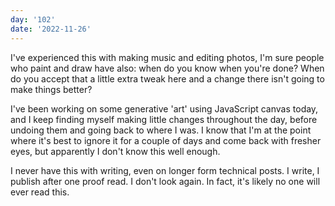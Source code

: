 ```yaml
---
day: '102'
date: '2022-11-26'
---
```


I've experienced this with making music and editing photos, I'm sure people who paint and draw have also: when do you know when you're done? When do you accept that a little extra tweak here and a change there isn't going to make things better?

I've been working on some generative 'art' using JavaScript canvas today, and I keep finding myself making little changes throughout the day, before undoing them and going back to where I was. I know that I'm at the point where it's best to ignore it for a couple of days and come back with fresher eyes, but apparently I don't know this well enough.

I never have this with writing, even on longer form technical posts. I write, I publish after one proof read. I don't look again. In fact, it's likely no one will ever read this.
